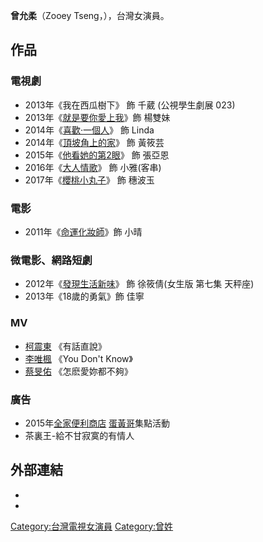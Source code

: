 {{Unreferenced|time=2014-12-12T02:46:31+00:00}}
{{藝人
| 姓名 = 曾允柔
| 類型 = 女演員
| 羅馬拼音 = Tseng Yeun Jou
| 英文名 = Zooey Tseng 
| 暱稱 = 允柔、柔柔、Zooey
| 國籍 = {{ROC}}
| 出生日期 = {{birth date and age|1991|3|15}}
| 出生地點 = {{TWN}}
| 職業 = [[演員|演員]]
| 語言 =  [[國語|國語]]、[[台語|台語]]
| 出道作 = 
| 出道日期 =
| 活躍年代 =  
| 代表作 = 
| 經紀公司 = 
| imdb = 6734541
}} 

'''曾允柔'''（Zooey Tseng，{{bd|1991年|3月15日}}），台灣女演員。

==作品==
===電視劇===
*2013年《我在西瓜樹下》 飾 千葳 (公視學生劇展 023)
*2013年《[[就是要你愛上我|就是要你愛上我]]》飾 楊雙妹
*2014年《[[喜歡·一個人|喜歡·一個人]]》 飾 Linda
*2014年《[[頂坡角上的家|頂坡角上的家]]》 飾 黃筱芸
*2015年《[[他看她的第2眼|他看她的第2眼]]》 飾 張亞恩
*2016年《[[大人情歌|大人情歌]]》 飾 小雅(客串)
*2017年《[[櫻桃小丸子_(台灣電視劇)|櫻桃小丸子]]》 飾 穗波玉

===電影===
*2011年《[[命運化妝師|命運化妝師]]》飾 小晴

===微電影、網路短劇===
*2012年《[[清蜜星體驗|發現生活新味]]》 飾 徐筱倩(女生版 第七集 天秤座)
*2013年《18歲的勇氣》飾 佳寧

===MV===
*[[柯震東|柯震東]] 《有話直說》
*[[李唯楓|李唯楓]] 《You Don't Know》
*[[蔡旻佑|蔡旻佑]] 《怎麽愛妳都不夠》

===廣告===
*2015年[[全家便利商店|全家便利商店]] [[蛋黃哥|蛋黃哥]]集點活動
*茶裏王-給不甘寂寞的有情人

== 外部連結 ==
*{{facebook|曾允柔-Zooey-Tseng-218185694879730/|曾允柔 Zooey Tseng}}
*{{instagram|zooeytseng|曾允柔(@zooeytseng)}}

[[Category:台灣電視女演員|Category:台灣電視女演員]]
[[Category:曾姓|Category:曾姓]]